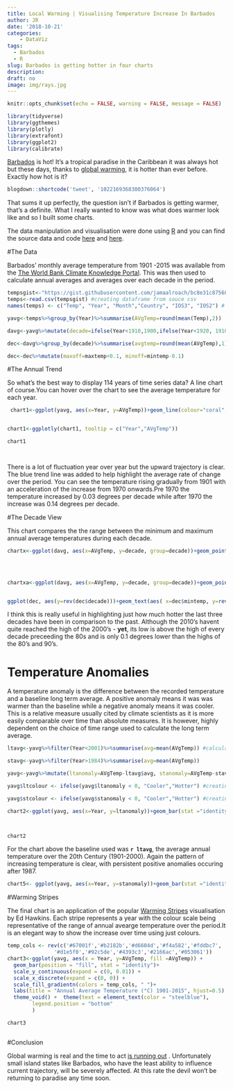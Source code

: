 ```yaml
---
title: Local Warming | Visualising Temperature Increase In Barbados  
author: JR
date: '2018-10-21'
categories:
    - DataViz
tags:
  - Barbados
  - R
slug: Barbados is getting hotter in four charts
description: 
draft: no
image: img/rays.jpg
---
```


```r
knitr::opts_chunk$set(echo = FALSE, warning = FALSE, message = FALSE)
```


```r
library(tidyverse)
library(ggthemes)
library(plotly)
library(extrafont)
library(ggplot2)
library(calibrate)


```



[Barbados](https://www.visitbarbados.org/) is hot! It's a tropical paradise in the Caribbean it was always hot but these days, thanks to [global warming](https://www.nationalgeographic.com/environment/global-warming/global-warming-overview/?user.testname=none), it is hotter than ever before. Exactly how hot is it?

```r

blogdown::shortcode('tweet', '1022169368300376064')
```
That sums it up perfectly, the question isn't if Barbados is getting warmer, that's a  definite. What I really wanted to know was what does warmer look like and so I built some charts. 

The data manipulation and visualisation were done using [R](https://www.r-project.org/) and you can find the source data and code [here](https://gist.githubusercontent.com/jamaalroach/bc8e31c8756813ad485ec100d921dd25/raw/19d08c5a991afa9ad338ba0183fb6720faa9b5be/temp.csv) and [here](https://github.com/jamaalroach/jamaalroach.com2/blob/master/content/post/2018-10-21-test-2.Rmd).

#The Data

Barbados' monthly average temperature from 1901 -2015 was available from the [The World Bank Climate Knowledge Portal](http://sdwebx.worldbank.org/climateportal/index.cfm?page=country_historical_climate&ThisRegion=Latin%20America&ThisCcode=BRB). This was then used to calculate annual averages and averages over each decade in the period.

```r
tempsgist<-"https://gist.githubusercontent.com/jamaalroach/bc8e31c8756813ad485ec100d921dd25/raw/19d08c5a991afa9ad338ba0183fb6720faa9b5be/temp.csv"
temps<-read.csv(tempsgist) #creating dataframe from souce csv
names(temps) <- c("Temp", "Year", "Month","Country", "IOS3", "IOS2") # renaming dataframe columns

yavg<-temps%>%group_by(Year)%>%summarise(AVgTemp=round(mean(Temp),2))  # dataframe with annual average temperatures

davg<-yavg%>%mutate(decade=ifelse(Year<1910,1900,ifelse(Year<1920, 1910,ifelse(Year<1930,1920,ifelse(Year<1940,1930, ifelse(Year<1950,1940, ifelse(Year<1960,1950,ifelse(Year<1970,1960,ifelse(Year<1980,1970,ifelse(Year<1990,1980,ifelse(Year<2000,1990,ifelse(Year<2010,2000,2010)))))))))))) #dataframe with grouping by decades

dec<-davg%>%group_by(decade)%>%summarise(avgtemp=round(mean(AVgTemp),1), maxtemp=round(max(AVgTemp),1), mintemp=round(min(AVgTemp),1)) #calculating maximum, average and and minimum temperature by decade

dec<-dec%>%mutate(maxoff=maxtemp+0.1, minoff=mintemp-0.1)

```


#The Annual Trend


So what's the best way to display 114 years of time series data? A line chart of course.You can hover over the chart to see the average temperature for each year.



```r
 chart1<-ggplot(yavg, aes(x=Year, y=AVgTemp))+geom_line(colour="coral", size=0.6)+theme(panel.grid = element_line(colour = "white"))+theme(axis.title.x = element_blank(), axis.ticks = element_line(color = "white"), axis.text = element_text(colour="gray59"))+geom_smooth()+theme(panel.background=element_rect(fill= "white"), plot.background = element_rect(fill="white"))+ggtitle("Annual Average Temperature (°C)")+theme(plot.title =  element_text(color="gray59", hjust = -.5))+theme(panel.grid.major.x= element_blank(), panel.grid.major.y = element_line(colour = "gray89", linetype = 3), axis.title.y = element_blank())


chart1<-ggplotly(chart1, tooltip = c("Year","AVgTemp"))

chart1




```


There is a lot of fluctuation year over year but the upward trajectory is clear. The blue trend line was added to help highlight the average rate of change over the period. You can see the temperature rising gradually from 1901 with an acceleration of the increase from 1970 onwards.Pre 1970 the temperature increased by 0.03 degrees per decade while after 1970 the increase was 0.14 degrees per decade.





#The Decade View

This chart compares the the range between the minimum and maximum annual average temperatures during each decade. 









```r
chartx<-ggplot(davg, aes(x=AVgTemp, y=decade, group=decade))+geom_point(aes(color=AVgTemp),pch=15, size=5)+scale_colour_gradient(low="steelblue",high="coral")     +scale_y_continuous(trans = "reverse", labels=davg$decade, breaks = davg$decade)+theme(panel.background = element_rect(fill = "black"), panel.grid.minor = element_line(colour = "black", linetype = 3), panel.grid.major = element_line(colour = "black", linetype = 3))+theme(axis.text.x = element_blank(), axis.ticks = element_blank(),axis.title = element_blank(), legend.position = "top", legend.direction = "horizontal", legend.title = element_text(colour = "black"), legend.background = element_rect(fill = "black"), legend.text = element_text(colour = "white"))+ggtitle("Annual Average Temperature In Decades")+geom_hline(yintercept = c(1895,1905,1915,1925,1935,1945,1955,1965,1975,1985,1995,2005,2015), linetype=3, colour="gray60")+theme(plot.background = element_rect(fill="black"), axis.text.y = element_text(colour="white"),plot.title = element_text(colour = "white", hjust = 0.5))

 
 
```



```r
chartxa<-ggplot(davg, aes(x=AVgTemp, y=decade, group=decade))+geom_point(aes(color=AVgTemp),pch=15, size=5)+scale_colour_gradient(low="steelblue",high="coral")     +scale_y_continuous(trans = "reverse", labels=davg$decade, breaks = davg$decade)+theme(panel.background = element_rect(fill = "white"), panel.grid.minor = element_line(colour = "white", linetype = 3), panel.grid.major = element_line(colour = "white",linetype = 3))+theme (axis.text.x = element_blank(), axis.ticks = element_blank(),axis.title = element_blank(), legend.position = "top", legend.title = element_text(colour = "white"), legend.direction = "horizontal")+ggtitle("Annual Average Temperature In Decades" )+geom_hline(yintercept = c(1895,1905,1915,1925,1935,1945,1955,1965,1975,1985,1995,2005,2015), linetype=3, colour="black")+theme(plot.title = element_text( hjust = 0.5))


```



```r

```


```r
ggplot(dec, aes(y=rev(dec$decade)))+geom_text(aes( x=dec$mintemp, y=rev(dec$decade), label=dec$decade, hjust=1.40, ))+geom_point(aes(x=dec$mintemp, colour="steelblue", size=1))+geom_point(aes(x=dec$maxtemp, colour="firebrick1", size=1))+geom_segment(x=dec$mintemp, xend=dec$maxtemp, y=rev(dec$decade), yend=rev(dec$decade), colour="gray")+theme(legend.position = "none", panel.background = element_rect(fill="white"), axis.title.y=element_blank(),axis.text.y=element_blank(),axis.ticks.y=element_blank())+ggtitle("Decade Min-Max Range - Average Annual Temperature (°C)")+theme(plot.title = element_text(colour = "gray59", hjust = .5), axis.text.x = element_text(colour = "gray59"), axis.ticks.x = element_blank(),axis.title.x = element_blank())+coord_cartesian(xlim = c(25.3,27.25))
```




I think this is really useful in highlighting just how much hotter the last three decades have been in comparison to the past. Although the 2010's havent quite reached the high of the 2000's - **yet**, its low is above the high of every decade preceeding the 80s and is only 0.1 degrees lower than the highs of the 80's and 90's.  






# Temperature Anomalies

A temperature anomaly is the difference between the recorded temperature and a baseline long term average. A positive anomaly means it was was warmer than the baseline while a negative anomaly means it was cooler. This is a relative measure usually cited by climate scientists as it is more easily comparable over time than absolute measures. It is however, highly dependent on the choice of time range used to calculate the long term average.


```r
ltavg<-yavg%>%filter(Year<2001)%>%summarise(avg=mean(AVgTemp)) #calculating 100 YEAR long term average using years 1901-2000
```


 



```r


stavg<-yavg%>%filter(Year>1984)%>%summarise(avg=mean(AVgTemp))

yavg<-yavg%>%mutate(ltanomaly=AVgTemp-ltavg$avg, stanomaly=AVgTemp-stavg$avg) 

yavg$ltcolour <- ifelse(yavg$ltanomaly < 0, "Cooler","Hotter") #creating variable used to assign colour for plotting in long term average chart

yavg$stcolour <- ifelse(yavg$stanomaly < 0, "Cooler","Hotter") #creating variable used to assign colour for plotting in short term average chart

chart2<-ggplot(yavg, aes(x=Year, y=ltanomaly))+geom_bar(stat ="identity",aes(fill=ltcolour))+scale_fill_manual(values=c(Hotter="firebrick1",Cooler="steelblue"))+theme(legend.title=element_blank(), legend.position="none")+theme(panel.grid.major = element_line(colour = "gray89", linetype=3), panel.grid.minor = element_blank())+theme(panel.background=element_rect(fill= "white"), plot.background = element_rect(fill="white"))+theme(axis.title.x = element_blank(), axis.ticks = element_line(color = "white"), axis.text = element_text(colour = "gray59"))+ggtitle("Temperature Anomaly(°C)")+theme(plot.title = element_text(color = "gray59", hjust = 0.5), axis.title.y = element_blank())



chart2

```

For the chart above the baseline used was **`r ltavg`**, the average annual temperature over the 20th Century (1901-2000). Again the pattern of increasing temperature is clear, with persistent positive anomalies occuring after 1987. 

```r


chart5<- ggplot(yavg, aes(x=Year, y=stanomaly))+geom_bar(stat ="identity",aes(fill=stcolour))+scale_fill_manual(values=c(Hotter="firebrick1",Cooler="steelblue"))+labs(y="Temperature Anomaly (°C)")+theme_fivethirtyeight()+  theme(legend.title=element_blank(), legend.position="none")+theme(panel.grid.major = element_blank(), panel.grid.minor = element_blank())+theme(plot.title = element_text(color = "gray", face="bold"))


```












#Warming Stripes 

The final chart is an application of the  popular [Warming Stripes](http://www.climate-lab-book.ac.uk/2018/warming-stripes/) visualisation by Ed Hawkins.
Each stripe represents a year with the colour scale being representative of the range of annual avearge temperature over the period.It is an elegant way to show the  increase over time using just colours.


```r
temp_cols <- rev(c('#67001f','#b2182b','#d6604d','#f4a582','#fddbc7',
               '#d1e5f0','#92c5de','#4393c3','#2166ac','#053061'))
chart3<-ggplot(yavg, aes(x = Year, y=AVgTemp, fill =AVgTemp)) +
  geom_bar(position = "fill", stat = "identity")+
  scale_y_continuous(expand = c(0, 0.01)) +
  scale_x_discrete(expand = c(0, 0)) +
  scale_fill_gradientn(colors = temp_cols, " ")+
  labs(title = "Annual Average Temperature (°C) 1901-2015", hjust=0.5) +
  theme_void() +  theme(text = element_text(color = "steelblue"),
        legend.position = "bottom"
        )

chart3



```



#Conclusion

Global warming is real and the time to act [is running out](https://www.un.org/sg/en/content/sg/statement/2018-10-08/statement-secretary-general-ipcc-special-report-global-warming-15-%C2%BAc) . Unfortunately small island states like Barbados, who have the least ability to influence current trajectory, will be severely affected. At this rate the devil won't be returning to paradise any time soon.







